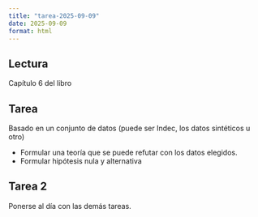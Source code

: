 ```yaml
---
title: "tarea-2025-09-09"
date: 2025-09-09
format: html
---
```


## Lectura 

Capítulo 6 del libro

## Tarea

Basado en un conjunto de datos (puede ser Indec, los datos sintéticos u otro)

* Formular una teoría que se puede refutar con los datos elegidos.
* Formular hipótesis nula y alternativa

## Tarea 2

Ponerse al día con las demás tareas.
